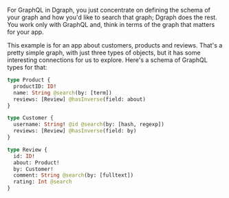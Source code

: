 For GraphQL in Dgraph, you just concentrate on defining the
schema of your graph and how you'd like to search that graph;
Dgraph does the rest. You work only with GraphQL and, think in
terms of the graph that matters for your app.

This example is for an app about customers, products and
reviews. That's a pretty simple graph, with just three types of
objects, but it has some interesting connections for us to
explore.
Here's a schema of GraphQL types for that:

```graphql
type Product {
  productID: ID!
  name: String @search(by: [term])
  reviews: [Review] @hasInverse(field: about)
}

type Customer {
  username: String! @id @search(by: [hash, regexp])
  reviews: [Review] @hasInverse(field: by)
}

type Review {
  id: ID!
  about: Product!
  by: Customer!
  comment: String @search(by: [fulltext])
  rating: Int @search
}
```

